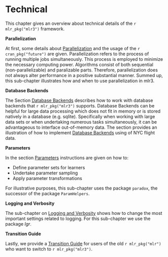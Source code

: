 # Technical {#technical}

This chapter gives an overview about technical details of the `r mlr_pkg("mlr3")` framework.

**Parallelization**

At first, some details about [Parallelization](#parallelization) and the usage of the `r cran_pkg("future")` are given.
Parallelization refers to the process of running multiple jobs simultaneously.
This process is employed to minimize the necessary computing power.
Algorithms consist of both sequential (non-parallelizable) and paralizable parts. 
Therefore, parallelization does not always alter performance in a positive substantial manner.
Summed up, this sub-chapter illustrates how and when to use parallelization in mlr3.

**Database Backends**

The Section [Database Backends](#backends) describes how to work with database backends that `r mlr_pkg("mlr3")` supports.
Database Backends can be helpful for large data processing which does not fit in memory or is stored natively in a database (e.g. sqlite).
Specifically when working with large data sets or when undertaking numerous tasks simultaneously, it can be advantageous to interface out-of-memory data.
The section provides an illustration of how to implement [Database Backends](#backends) using of NYC flight data. 

**Parameters**

In the section [Parameters](#paradox) instructions are given on how to:

* Define parameter sets for learners
* Undertake parameter sampling
* Apply parameter transformations

For illustrative purposes, this sub-chapter uses the package `paradox`, the successor of the package `ParamHelpers`.

**Logging and Verbosity**

The sub-chapter on [Logging and Verbosity](#logging) shows how to change the most important settings related to logging.
For this sub-chapter we use the package _lgr_.

**Transition Guide**

Lastly, we provide a [Transition Guide](#transition) for users of the old `r mlr_pkg("mlr")` who want to switch to `r mlr_pkg("mlr3")`.
